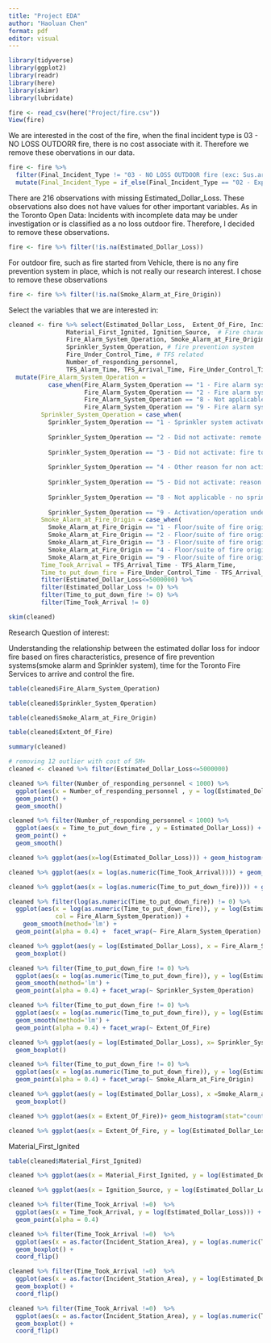 ```yaml
---
title: "Project EDA"
author: "Haoluan Chen"
format: pdf
editor: visual
---
```


```r
library(tidyverse)
library(ggplot2)
library(readr)
library(here)
library(skimr)
library(lubridate)
```

```r
fire <- read_csv(here("Project/fire.csv"))
View(fire)
```

We are interested in the cost of the fire, when the final incident type is 03 - NO LOSS OUTDORR fire, there is no cost associate with it. Therefore we remove these obervations in our data. 

```r
fire <- fire %>% 
  filter(Final_Incident_Type != "03 - NO LOSS OUTDOOR fire (exc: Sus.arson,vandal,child playing,recycling or dump fires)" ) %>% 
  mutate(Final_Incident_Type = if_else(Final_Incident_Type == "02 - Explosion (including during Fire, excluding Codes 3 & 11-13)", "02 - Explosion", Final_Incident_Type))
```


There are 216 observations with missing Estimated_Dollar_Loss. These observations also does not have values for other important variables. As in the Toronto Open Data: Incidents with incomplete data may be under investigation or is classified as a no loss outdoor fire. Therefore, I decided to remove these observations.


```r
fire <- fire %>% filter(!is.na(Estimated_Dollar_Loss))
```




For outdoor fire, such as fire started from Vehicle, there is no any fire prevention system in place, which is not really our research interest. I chose to remove these observations 

```r
fire <- fire %>% filter(!is.na(Smoke_Alarm_at_Fire_Origin))
```


Select the variables that we are interested in: 

```r
cleaned <- fire %>% select(Estimated_Dollar_Loss,  Extent_Of_Fire, Incident_Station_Area, 
                Material_First_Ignited, Ignition_Source,  # Fire characteristics
                Fire_Alarm_System_Operation, Smoke_Alarm_at_Fire_Origin, 
                Sprinkler_System_Operation, # fire prevention system 
                Fire_Under_Control_Time, # TFS related
                Number_of_responding_personnel, 
                TFS_Alarm_Time, TFS_Arrival_Time, Fire_Under_Control_Time) %>% 
  mutate(Fire_Alarm_System_Operation = 
           case_when(Fire_Alarm_System_Operation == "1 - Fire alarm system operated" ~ "Operated",
                     Fire_Alarm_System_Operation == "2 - Fire alarm system did not operate" ~ "Didn't operate",
                     Fire_Alarm_System_Operation == "8 - Not applicable (no system)" ~ "No system",
                     Fire_Alarm_System_Operation == "9 - Fire alarm system operation undetermined" ~ "Undetermined "),
         Sprinkler_System_Operation = case_when(
           Sprinkler_System_Operation == "1 - Sprinkler system activated" ~ "Operated", 
                                                
           Sprinkler_System_Operation == "2 - Did not activate: remote from fire" ~ "Didn't operate",
                                                
           Sprinkler_System_Operation == "3 - Did not activate: fire too small to trigger system" ~ "Didn't operate",
                                                
           Sprinkler_System_Operation == "4 - Other reason for non activation/operation" ~ "Didn't operate",
                                                
           Sprinkler_System_Operation == "5 - Did not activate: reason unknown" ~ "Didn't operate",
                                                
           Sprinkler_System_Operation == "8 - Not applicable - no sprinkler system present" ~ "No system",
                                                
           Sprinkler_System_Operation == "9 - Activation/operation undetermined" ~ "Undetermined"),
         Smoke_Alarm_at_Fire_Origin = case_when(
           Smoke_Alarm_at_Fire_Origin == "1 - Floor/suite of fire origin: No smoke alarm" ~ "No system",
           Smoke_Alarm_at_Fire_Origin == "2 - Floor/suite of fire origin: Smoke alarm present and operated" ~ "Operated",
           Smoke_Alarm_at_Fire_Origin == "3 - Floor/suite of fire origin: Smoke alarm present did not operate" ~ "Didn't operate",
           Smoke_Alarm_at_Fire_Origin == "4 - Floor/suite of fire origin: Smoke alarm present, operation undetermined" ~ "Undetermined",
           Smoke_Alarm_at_Fire_Origin == "9 - Floor/suite of fire origin: Smoke alarm presence undetermined" ~ "Undetermined"),
         Time_Took_Arrival = TFS_Arrival_Time - TFS_Alarm_Time,
         Time_to_put_down_fire = Fire_Under_Control_Time - TFS_Arrival_Time) %>% 
         filter(Estimated_Dollar_Loss<=5000000) %>% 
         filter(Estimated_Dollar_Loss != 0) %>% 
         filter(Time_to_put_down_fire != 0) %>% 
         filter(Time_Took_Arrival != 0)

```

```r
skim(cleaned)
```



Research Question of interest:

Understanding the relationship between the estimated dollar loss for indoor fire based on fires characteristics, presence of fire prevention systems(smoke alarm and Sprinkler system), time for the Toronto Fire Services to arrive and control the fire. 

```r
table(cleaned$Fire_Alarm_System_Operation)
```
```r
table(cleaned$Sprinkler_System_Operation)
```

```r
table(cleaned$Smoke_Alarm_at_Fire_Origin)
```
```r
table(cleaned$Extent_Of_Fire)
```

```r
summary(cleaned)
```
```r
# removing 12 outlier with cost of 5M+
cleaned <- cleaned %>% filter(Estimated_Dollar_Loss<=5000000)
```


```r
cleaned %>% filter(Number_of_responding_personnel < 1000) %>%  
  ggplot(aes(x = Number_of_responding_personnel , y = log(Estimated_Dollar_Loss))) + 
  geom_point() +
  geom_smooth()
```

```r
cleaned %>% filter(Number_of_responding_personnel < 1000) %>%  
  ggplot(aes(x = Time_to_put_down_fire , y = Estimated_Dollar_Loss)) + 
  geom_point() +
  geom_smooth()
```


```r
cleaned %>% ggplot(aes(x=log(Estimated_Dollar_Loss))) + geom_histogram(bins = 30)
```

```r
cleaned %>% ggplot(aes(x = log(as.numeric(Time_Took_Arrival)))) + geom_histogram()
```

```r
cleaned %>% ggplot(aes(x = log(as.numeric(Time_to_put_down_fire)))) + geom_histogram(bins= 40)
```


```r
cleaned %>% filter(log(as.numeric(Time_to_put_down_fire)) != 0) %>% 
  ggplot(aes(x = log(as.numeric(Time_to_put_down_fire)), y = log(Estimated_Dollar_Loss),
             col = Fire_Alarm_System_Operation)) + 
    geom_smooth(method='lm') + 
  geom_point(alpha = 0.4) +  facet_wrap(~ Fire_Alarm_System_Operation)
```


```r
cleaned %>% ggplot(aes(y = log(Estimated_Dollar_Loss), x = Fire_Alarm_System_Operation)) + 
  geom_boxplot()
```

```r
cleaned %>% filter(Time_to_put_down_fire != 0) %>% 
  ggplot(aes(x = log(as.numeric(Time_to_put_down_fire)), y = log(Estimated_Dollar_Loss),col = Sprinkler_System_Operation)) +
  geom_smooth(method='lm') + 
  geom_point(alpha = 0.4) + facet_wrap(~ Sprinkler_System_Operation)
```

```r
cleaned %>% filter(Time_to_put_down_fire != 0) %>% 
  ggplot(aes(x = log(as.numeric(Time_to_put_down_fire)), y = log(Estimated_Dollar_Loss),col = Extent_Of_Fire)) +
  geom_smooth(method='lm') + 
  geom_point(alpha = 0.4) + facet_wrap(~ Extent_Of_Fire)
```

```r
cleaned %>% ggplot(aes(y = log(Estimated_Dollar_Loss), x= Sprinkler_System_Operation)) + 
  geom_boxplot()
```

```r
cleaned %>% filter(Time_to_put_down_fire != 0) %>% 
  ggplot(aes(x = log(as.numeric(Time_to_put_down_fire)), y = log(Estimated_Dollar_Loss), col = Smoke_Alarm_at_Fire_Origin)) + 
  geom_point(alpha = 0.4) + facet_wrap(~ Smoke_Alarm_at_Fire_Origin)
```

```r
cleaned %>% ggplot(aes(y = log(Estimated_Dollar_Loss), x =Smoke_Alarm_at_Fire_Origin)) + 
  geom_boxplot()
```

```r
cleaned %>% ggplot(aes(x = Extent_Of_Fire))+ geom_histogram(stat="count")  + coord_flip()
```

```r
cleaned %>% ggplot(aes(x = Extent_Of_Fire, y = log(Estimated_Dollar_Loss)))+ geom_boxplot()  + coord_flip()
```

Material_First_Ignited 
```r
table(cleaned$Material_First_Ignited)
```

```r
cleaned %>% ggplot(aes(x = Material_First_Ignited, y = log(Estimated_Dollar_Loss)))+ geom_boxplot()  + coord_flip()
```
```r
cleaned %>% ggplot(aes(x = Ignition_Source, y = log(Estimated_Dollar_Loss)))+ geom_boxplot()  + coord_flip()
```

```r
cleaned %>% filter(Time_Took_Arrival !=0)  %>% 
  ggplot(aes(x = Time_Took_Arrival, y = log(Estimated_Dollar_Loss))) + 
  geom_point(alpha = 0.4)
```
```r
cleaned %>% filter(Time_Took_Arrival !=0)  %>% 
  ggplot(aes(x = as.factor(Incident_Station_Area), y = log(as.numeric(Time_Took_Arrival)))) +
  geom_boxplot() + 
  coord_flip()
```
```r
cleaned %>% filter(Time_Took_Arrival !=0)  %>% 
  ggplot(aes(x = as.factor(Incident_Station_Area), y = log(Estimated_Dollar_Loss))) +
  geom_boxplot() + 
  coord_flip()
```

```r
cleaned %>% filter(Time_Took_Arrival !=0)  %>% 
  ggplot(aes(x = as.factor(Incident_Station_Area), y = log(as.numeric(Time_to_put_down_fire)))) +
  geom_boxplot() + 
  coord_flip()
```

